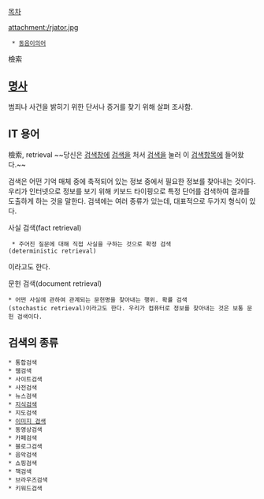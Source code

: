 [[목차]]

attachment:/rjator.jpg 

  * [[동음이의어]]

檢索

== [[명사]] ==
범죄나 사건을 밝히기 위한 단서나 증거를 찾기 위해 살펴 조사함.

== IT 용어 ==
檢索, retrieval 
~~당신은 [[검색]]창에 [[검색]]을 처서 [[검색]]을 눌러 이 [[검색]]항목에 들어왔다.~~

검색은 어떤 기억 매체 중에 축적되어 있는 정보 중에서 필요한 정보를 찾아내는 것이다. 
우리가 인터넷으로 정보를 보기 위해 키보드 타이핑으로 특정 단어를 검색하여 결과를 도출하게 하는 것을 말한다. 검색에는 여러 종류가 있는데, 대표적으로 두가지 형식이 있다.

사실 검색(fact retrieval)
  * 주어진 질문에 대해 직접 사실을 구하는 것으로 확정 검색(deterministic retrieval)
이라고도 한다.

문헌 검색(document retrieval)
 * 어떤 사실에 관하여 관계되는 문헌명을 찾아내는 행위. 확률 검색(stochastic retrieval)이라고도 한다. 우리가 컴퓨터로 정보를 찾아내는 것은 보통 문헌 검색이다.

== 검색의 종류 ==
 * 통합검색
 * 웹검색
 * 사이트검색
 * 사전검색
 * 뉴스검색
 * [[지식검색]]
 * 지도검색
 * [[이미지 검색]]
 * 동영상검색
 * 카페검색
 * 블로그검색
 * 음악검색
 * 쇼핑검색
 * 책검색
 * 브라우즈검색
 * 키워드검색

